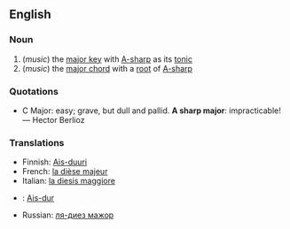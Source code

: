 ==English==
===Noun===
# (''music'') the [[major key]] with [[A-sharp]] as its [[tonic]]
# (''music'') the [[major chord]] with a [[root]] of [[A-sharp]]

===Quotations===
*C Major: easy; grave, but dull and pallid.  '''A sharp major''': impracticable! &mdash; Hector Berlioz

===Translations===
*Finnish: [[Ais-duuri]]
*French: [[la dièse majeur]]
*Italian: [[la diesis maggiore]]
*{{pl}}: [[Ais-dur]]
*Russian: [[ля-диез мажор]]